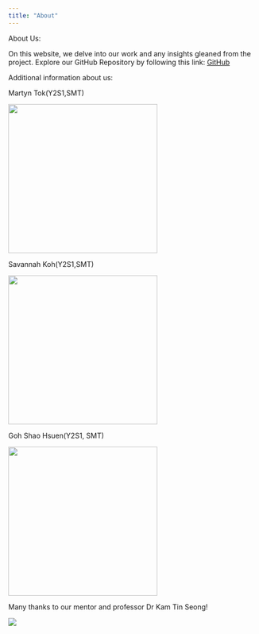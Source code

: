 ```yaml
---
title: "About"
---
```


About Us:

On this website, we delve into our work and any insights gleaned from the project. Explore our GitHub Repository by following this link: [GitHub](https://github.com/jong515/gisproject)

Additional information about us:

Martyn Tok(Y2S1,SMT)

![](images/4.png){width="300"}

Savannah Koh(Y2S1,SMT)

![](images/3.png){width="300"}

Goh Shao Hsuen(Y2S1, SMT)

![](images/2.png){width="300"}

Many thanks to our mentor and professor Dr Kam Tin Seong!

![](images/photo_6239949769095100357_y.jpg)
